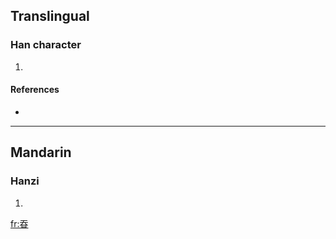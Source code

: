 ==Translingual==

===Han character===
{{Han char|rn=72|rad=日|as=04|sn=8|four=2060<sub>3</sub>|canj=竹大日 (HKA)}}

# {{defn|Han|sort=日04}}

====References====
* {{Han ref|kx=0491.080|dkj=13800|dj=0852.150|hdz=21488.070|uh=660B|ud=26123|bh=CCCB|bd=52427}}

----

==Mandarin==

===Hanzi===
{{cmn-hanzi|pin=[[guì]] ([[gui4]])|wg=kuei<sup>4</sup>}}

# {{defn|Mandarin|sort=日04}}

[[fr:昋]]